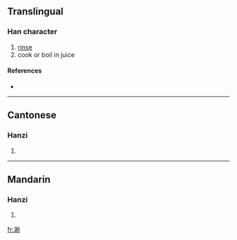 ==Translingual==

===Han character===
{{Han char|rn=85|rad=水|as=08|sn=11|four=3210<sub>0</sub>|canj=水尸月弓 (ESBN)}}

# [[rinse]]
# cook or boil in juice

====References====
* {{Han ref|kx=0627.360|dkj=17580|dj=1029.230|hdz=31664.060|uh=6DAE|ud=28078|bh=B252|bd=45650}}

----

==Cantonese==

===Hanzi===
{{yue-hanzi|jyut=|y=saan3}}

# {{defn|Cantonese}}

----

==Mandarin==

===Hanzi===
{{cmn-hanzi|pin=[[shuàn]] ([[shuan4]])|wg=shuan<sup>4</sup>}}

# {{defn|Mandarin}}

[[fr:涮]]
